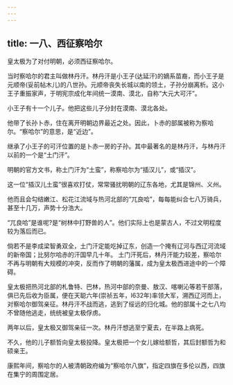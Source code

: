 ```yaml
---
---
---
```

title: 一八、西征察哈尔
---



皇太极为了对付明朝，必须西征察哈尔。

当时察哈尔的君主叫做林丹汗。林丹汗是小王子(达延汗)的嫡系苗裔，而小王子是元顺帝(妥前帖木儿)的八世孙。元顺帝丧失长城以南的领土，子孙分崩离析。这小王子重振家声，于明宪宗成化年间统一漠南、漠北，自称“大元大可汗”。

小王子有十一个儿子。他把这些儿子分封在漠南、漠北各处。

他带了长孙卜赤，住在离开明朝边界最近之处。因此，卜赤的部属被称为察哈尔。“察哈尔”的意思，是“近边”。

继承了小王子的可汗位置的是卜赤一房的子孙。其中最著名的是林丹汗，与林丹汗以前的一个是“土门汗”。

明朝的官方文书，称土门汗为“土蛮”，称察哈尔为“插汉儿”，或“插汉”。

这一位“插汉儿土蛮”很喜欢打仗，常常骚扰明朝的辽东各地，尤其是锦州、义州。

他而且会勾结嫩江、松花江流域与热河北部的“兀良哈”，每每能纠合七八万骑兵，甚至十几万，声势十分浩大。

“兀良哈”是谁呢?是“树林中打野兽的人”。他们实际上也是蒙古人，不过文明程度较为落后而已。

倘若不是李成梁智勇双全，土门汗定能吃掉辽东，创造一个掩有辽河与西辽河流域的新帝国；比努尔哈赤的汗国早几十年。 土门汗死后，林丹汗能力较差，察哈尔不再与明朝有大规模的冲突，反而作了明朝的藩属，成为皇太极西进途中的一个障碍。

皇太极把热河北部的札鲁特、巴林，热河中部的奈曼、敖汉、喀喇沁等若干部落，俱已先后收为臣属，便在天聪六年(崇祯五年，l632年)率领大军，溯西辽河而上，对察哈尔御驾亲征。林丹汗不战而逃，逃到了绥远的归化城。他的部属十之七八均不曾随他逃走，统统被皇太极俘虏。

两年以后，皇太极又御驾亲征一次。林丹汗想逃至宁夏去，在半路上病死。

不久，他的儿子额哲向皇太极投降。皇太极把一个女儿嫁给额哲，其后封额哲为和硕亲王。

康熙年间，察哈尔的人被清朝政府编为“察哈尔八旗”，指定四旗在多伦以西，四旗在集宁的周围定居。